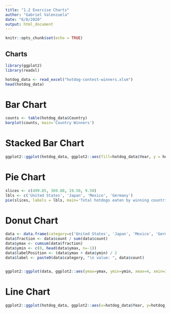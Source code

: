 ---
title: "1.2 Exercise Charts"
author: "Gabriel Valenzuela"
date: "6/8/2020"
output: html_document
---

```{r setup, include=FALSE}
knitr::opts_chunk$set(echo = TRUE)
```

## Charts


```{r echo=FALSE}
library(ggplot2)
library(readxl)

hotdog_data <- read_excel("hotdog-contest-winners.xlsm")
head(hotdog_data)
```

# Bar Chart
```{r echo=FALSE}
counts <- table(hotdog_data$Country)
barplot(counts, main='Country Winners')
```

# Stacked Bar Chart
```{r echo=FALSE}
ggplot2::ggplot(hotdog_data, ggplot2::aes(fill=hotdog_data$Year, y = hotdog_data$`Dogs eaten`, x= hotdog_data$Country)) + ggplot2::geom_bar(position = "stack", stat = "identity") + ggplot2::ggtitle('Total Hotdogs Eaten by Country') + ggplot2::xlab('Winning Countries') + ggplot2::ylab('Hotdogs Eaten') + ggplot2::labs(fill='Winning Year')

```

# Pie Chart
```{r echo=FALSE}
slices <- c(499.85, 369.88, 19.50, 9.50)
lbls <- c('United States', 'Japan', 'Mexico', 'Germany')
pie(slices, labels = lbls, main='Total hotdogs eaten by winning countries')

```

# Donut Chart
```{r echo=FALSE}
data <- data.frame(category=c('United States', 'Japan', 'Mexico', 'Germany'), count=c(499.85, 369.88, 19.50, 9.50))
data$fraction <- data$count / sum(data$count)
data$ymax <- cumsum(data$fraction)
data$ymin <- c(0, head(data$ymax, n=-1))
data$labelPosition <- (data$ymax + data$ymin) / 2
data$label <- paste0(data$category, "\n value: ", data$count)


ggplot2::ggplot(data, ggplot2::aes(ymax=ymax, ymin=ymin, xmax=4, xmin=3, fill=category)) + ggplot2::geom_rect() + ggplot2::geom_text(x=2, ggplot2::aes(y=labelPosition, label=label, color=category), size=6) + ggplot2::scale_fill_brewer(palette=3) + ggplot2::scale_color_brewer(palette = 3) + ggplot2::coord_polar(theta = "y") + ggplot2::xlim(c(-1,4)) + ggplot2::theme_void() 

```


# Line Chart
```{r echo=FALSE}
ggplot2::ggplot(hotdog_data, ggplot2::aes(x=hotdog_data$Year, y=hotdog_data$`Dogs eaten`)) + ggplot2::geom_line() + ggplot2::xlab("Years of Competition") + ggplot2::ylab("Number of Hotdogs Eaten") + ggplot2::ggtitle("Number of Hotdogs Eaten by Winner each Year")

```



